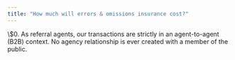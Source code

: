 ```yaml
---
title: "How much will errors & omissions insurance cost?"
---
```


<Info>
  \$0. As referral agents, our transactions are strictly in an agent-to-agent (B2B) context. No agency relationship is ever created with a member of the public.
</Info>